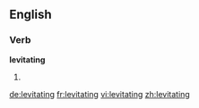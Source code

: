 ==English==

===Verb===
'''levitating'''

# {{present participle of|levitate}}

[[de:levitating]]
[[fr:levitating]]
[[vi:levitating]]
[[zh:levitating]]